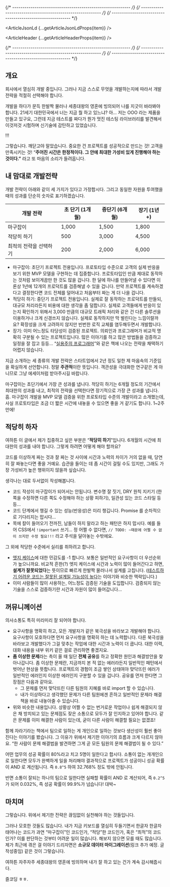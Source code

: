 
{/* ---------------------------------------------------------- */}
{/* ---------------------------------------------------------- */}
{/* ---------------------------------------------------------- */}


<ArticleJsonLd {...getArticleJsonLdProps(item)} />

<ArticleHeader {...getArticleHeaderProps(item)} />

{/* ---------------------------------------------------------- */}
{/* ---------------------------------------------------------- */}
{/* ---------------------------------------------------------- */}

## 개요

회사에서 열심히 개발 중입니다. 그러나 지금 스스로 무엇을 개발하는지에 따라서 개발 전략을 적절히 선택해야 합니다.

개발을 하다가 문득 한발짝 물러나 세종대왕의 영혼에 빙의되어 나를 지긋이 바라봐야 합니다. 21세기 대한민국에서 너는 지금 뭘 하고 있느냐? 아… 저는 OOO 라는 제품을 만들고 있구요, 그런데 지금 테스트를 짜다가 뭔가 멋진 테스팅 라이브러리를 발견해서 이것저것 시험하며 신기술에 감탄하고 있었습니다.

!!!

그렇습니다. 깨닫고야 말았습니다. 중요한 건 프로젝트를 성공적으로 만드는 것! 고객을 만족시키는 것! “**주어진 시간은 한정적이다. 그 안에 최대한 가성비 있게 진행해야 하는 것이다.”** 라고 또 마음의 소리가 들려옵니다.

## 내 맘대로 개발전략

개발 전략이 아래와 같이 세 가지가 있다고 가정합시다. 그리고 동일한 자원을 투여했을 때의 성과를 단순히 숫자로 표기하겠습니다.

| 개발 전략              | 초 단기 (1개월) | 중단기 (6개월) | 장기 (1년 +) |
| ---------------------- | --------------- | -------------- | ------------ |
| 마구잡이               | 1,000           | 1,500          | 1,800        |
| 적당히 하기            | 500             | 3,000          | 4,500        |
| 최적의 전략을 선택하기 | 200             | 2,000          | 6,000        |

- 마구잡이: 초단기 프로젝트 전용입니다. 프로토타입 수준으로 고객의 실제 반응을 보기 위한 MVP 모델을 구현하는 데 집중합니다. 프로토타입인 만큼 제대로 동작하는 것처럼 보이게끔만 한 것도 많을 겁니다. 한 달에 하나를 만들어낼 수 있다면 이론상 1년에 12개의 프로덕트를 검증해낼 수 있을 겁니다. 만약 프로젝트를 계속하겠다고 결정한다면 코드 전체를 덜어내고 처음부터 짜는 게 더 나을 겁니다.
- 적당히 하기: 중단기 프로젝트 전용입니다. 실제로 잘 동작하는 프로덕트를 만들되, 대규모 처리라든지 비용에 대한 생각을 좀 덜합니다. 실제로 고객들에게 반응이 있는지 확인하기 위해서 3,000 만큼의 대규모 트래픽 처리와 같은 건 다른 솔루션을 이용하거나 크게 신경쓰지 않습니다. 실제로 동작하지만 막 벌린다는 느낌이랄까요? 확장성을 크게 고려하지 않지만 빈번한 로직 교체를 염두해두면서 개발합니다.
- 장기: 이미 어느정도 타당성이 검증된 프로젝트. 의뢰인과 프로그래머가 비교적 명확히 구분될 수 있는 프로젝트입니다. 많은 이야기를 하고 많은 방법들을 검증하고 일정을 잘 잡고 등등… “[실용주의 프로그래머](/article/2023-09/the-pragmatic-programmer)”와 같은 책에 나오는 전략을 채택하기 어렵지 않습니다.

지금 소개하는 세 종류의 개발 전략은 스타트업에서 2년 정도 일한 제 마음속의 기준임을 확실하게 선언합니다. 정말 **주관적**이란 뜻입니다. 객관성을 극대화한 연구같은 게 아니므로 그냥 에세이처럼 받아주시길 바랍니다.

마구잡이는 초단기에서 가장 큰 성과를 냅니다. 적당히 하기는 6개월 정도의 기간에서 최대한의 성과를 내고, 최적의 전략을 선택한다면 장기적으로 가장 큰 성과를 냅니다. 흠. 마구잡이 개발을 MVP 모델 검증을 위한 프로토타입 수준의 개발이라고 소개했는데, 사실 프로토타입은 조금 더 짧은 시간에 내놓을 수 있으면 좋을 거 같기도 합니다. 1~2주만에!

## 적당히 하자

여하튼 이 글에서 제가 집중하고 싶은 부분은 “**적당히 하기**”입니다. 6개월의 시간에 최대한의 성과를 내야 합니다. 그렇게 하려면 어떻게 해야 할까요?

코드를 이상하게 짜는 것과 잘 짜는 것 사이에 시간과 노력의 차이가 거의 없을 때, 당연히 잘 짜놓는다면 좋을 거예요. 습관을 들이는 데 좀 시간이 걸릴 수도 있지만, 그래도 가장 가성비가 높은 행위이지 않을까 싶습니다.

생각나는 대로 두서없이 작성해봅니다.

- 코드 작성이 마구잡이가 되어서는 안됩니다. 변수명 잘 짓기, DRY 원칙 지키기 (한쪽을 수정하면 다른 쪽도 수정해야 하는 상황 피하기), 일관성 있는 코드 스타일 등등…
- 코드 단계에서 챙길 수 있는 성능(반응성)은 미리 챙깁니다. Promise 를 순차적으로 기다리지는 맙시다…
- 목에 칼이 들어오기 전까진, 남들이 하지 말라고 하는 패턴은 하지 맙시다. 예를 들어 CSS에서 `!important` 쓰기… 정 어쩔 수 없다면, `// TODO: ~때문에 어쩔 수 없이 쓰지만 수정 필요!!!` 라고 주석을 달아놓는 수밖에요.

그 외에 적당한 수준에서 실리를 취하려고 합니다.

- [엣지 케이스](https://designbase.co.kr/dictionary/edge-case-2/)에 대한 민감도를 -1 합니다. 보통은 일반적인 요구사항이 더 우선순위가 높으니까요. 비교적 흔한(?) 엣지 케이스에 시간과 노력이 많이 들어간다고 하면, **설계가 잘못되었다**는 뜻이므로 빠르게 한발짝 물러나서 설계를 고칩니다. ([테스트하기 어려운 코드는 잘못된 설계일 가능성이 높다](https://jojoldu.tistory.com/674)는 이야기와 비슷한 맥락입니다.)
- 이미 사람들이 많이 사용하는, 어느정도 검증된 기술을 도입합니다. 검증되지 않는 기술을 스스로 검증하기란 시간과 자원이 많이 들어갑니다…

## 꺼뮤니께이션

의사소통도 특히 미리미리 잘 되어야 합니다.

- 요구사항을 명확히 하고, 모든 개발자가 같은 북극성을 바라보고 개발해야 합니다. 요구사항이 모호하다면 먼저 요구사항을 명확히 하는 데 노력합니다. 다른 북극성을 바라보고 개발했다가 그걸 맞추는 작업에 대한 시간과 노력이 더 큽니다. 대한 이력, 대화 내용을 내부 위키 같은 걸로 관리하면 좋겠지요.
- **좀 이상한 문제**라는 촉이 올 때 일단 **전체 공유**를 하고 정확한 원인과 해결방안을 찾아나갑니다. 좀 이상한 문제란, 지금까지 본 적 없는 에러라든지 일반적인 패턴에서 벗어난 현상을 뜻합니다. 프로젝트의 경험이 조금 쌓인 상태여야 맞닥뜨린 에러가 일반적인 에러인지 이상한 에러인지 구분할 수 있을 겁니다. 공유를 먼저 한다면 그 장점은 다음과 같아요.
  - 그 문제를 먼저 맞닥뜨린 다른 팀원의 지혜를 바로 import 할 수 있습니다.
  - 내가 이상하다고 생각했던 문제가 다른 팀원에겐 흔하고 일반적인 문제라 해결책을 바로 내놓아줄 수 있습니다.
- 위와 비슷한 내용입니다. 상황상 어쩔 수 없는 번거로운 작업이나 쉽게 해결되지 않은 채 방치되고 있는 문제점도 잦은 소통으로 모두가 잘 인지하고 있어야 합니다. 같은 문제를 이미 해결한 사람이 있는데, 굳이 다른 사람이 해결할 필요는 없겠죠!

함께 자라기라는 책에서 팀으로 일하는 게 개인으로 일하는 것보다 생산성이 훨씬 좋아진다는 이야기를 봤습니다. 그 이유가 위에서 제기한 이야기의 흐름과 크게 다르지 않아요. “한 사람이 문제 해결법을 발견하면 그게 곧 모든 팀원의 문제 해결법이 될 수 있다.”

어떤 업무의 성공 확률이 80%라고 치고 5명이 일한다고 합시다. 소통이 없는 개개인으로 일한다면 모두가 완벽하게 일을 처리해야 결과적으로 프로젝트가 성공이니 성공 확률이 AND 로 계산됩니다. 즉 `0.8^5` 하여 32.768% 정도 밖에 안됩니다.

반면 소통이 잘되는 하나의 팀으로 일한다면 실패할 확률이 AND 로 계산되어, 즉 `0.2^5`가 되어 0.032%, 즉 성공 확률이 99.9%가 넘습니다! 대박~

## 마치며

그렇습니다. 위에서 제기한 전략은 끊임없이 실천해야 하는 것들입니다.

그러나 모호한 것들도 많습니다. 내가 지금 키보드를 열심히 두들기면서 한글자 한글자 태어나는 코드가 과연 “마구잡이”인 코드인가, “적당”한 코드인가, 혹은 “최적”의 코드인가? 이를 판단하는 것부터 어려운 일이 많습니다. 해보지 않으면 모를 때도 많습니다. 제가 최근에 겪은 걸 이야기 드리자면은 **소규모 데이터 마이그레이션**(링크 추가 예정. 글 작성중임) 같은 것이 그렇습니다.

여하튼 자주자주 세종대왕의 영혼에 빙의하며 내가 잘 하고 있는 건가 계속 감시해줍시다.

즐코딩 ㅎㅎ.
